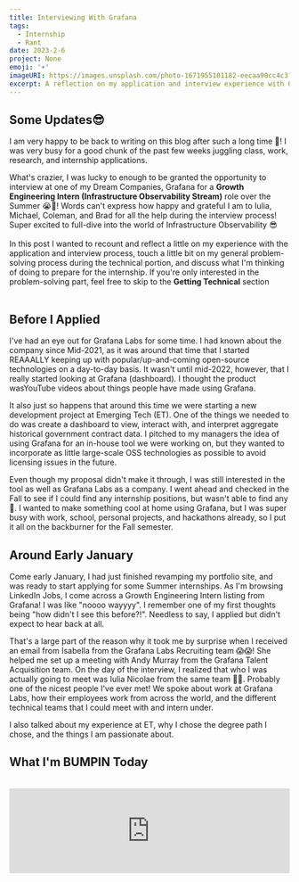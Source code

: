```yaml
---
title: Interviewing With Grafana
tags:
  - Internship
  - Rant
date: 2023-2-6
project: None
emoji: '☀️'
imageURI: https://images.unsplash.com/photo-1671955101182-eecaa90cc4c3?ixlib=rb-4.0.3&ixid=MnwxMjA3fDB8MHxwaG90by1wYWdlfHx8fGVufDB8fHx8&auto=format&fit=crop&w=871&q=80
excerpt: A reflection on my application and interview experience with Grafana!
---
```

## Some Updates😎

I am very happy to be back to writing on this blog after such a long time 🥳! I was very busy for a good chunk of the past few weeks juggling class, work, research, and internship applications.

<div> What's crazier, I was lucky to enough to be granted the opportunity to interview at one of my Dream Companies, <Utils>Grafana</Utils> for a <b>Growth Engineering Intern (Infrastructure Observability Stream)</b> role over the Summer 😭💖! Words can't express how happy and grateful I am to Iulia, Michael, Coleman, and Brad for all the help during the interview process! Super excited to full-dive into the world of Infrastructure Observability 😎</div>
<br/>
<div> In this post I wanted to recount and reflect a little on my experience with the application and interview process, touch a little bit on my general problem-solving process during the technical portion, and discuss what I'm thinking of doing to prepare for the internship. If you're only interested in the problem-solving part, feel free to skip to the <b>Getting Technical</b> section</div>
<br/>

## Before I Applied

I've had an eye out for Grafana Labs for some time. I had known about the company since Mid-2021, as it was around that time that I started REAAALLY keeping up with popular/up-and-coming open-source technologies on a day-to-day basis. It wasn't until mid-2022, however, that I really started looking at Grafana (dashboard). I thought the product wasYouTube videos about things people have made using Grafana.

It also just so happens that around this time we were starting a new development project at Emerging Tech (ET). One of the things we needed to do was create a dashboard to view, interact with, and interpret aggregate historical government contract data. I pitched to my managers the idea of using Grafana for an in-house tool we were working on, but they wanted to incorporate as little large-scale OSS technologies as possible to avoid licensing issues in the future.

Even though my proposal didn't make it through, I was still interested in the tool as well as Grafana Labs as a company. I went ahead and checked in the Fall to see if I could find any internship positions, but wasn't able to find any 🥲. I wanted to make something cool at home using Grafana, but I was super busy with work, school, personal projects, and hackathons already, so I put it all on the backburner for the Fall semester.

## Around Early January

Come early January, I had just finished revamping my portfolio site, and was ready to start applying for some Summer internships. As I'm browsing LinkedIn Jobs, I come across a Growth Engineering Intern listing from Grafana! I was like "noooo wayyyy". I remember one of my first thoughts being "how didn't I see this before?!". Needless to say, I applied but didn't expect to hear back at all.

That's a large part of the reason why it took me by surprise when I received an email from Isabella from the Grafana Labs Recruiting team 😱😱! She helped me set up a meeting with Andy Murray from the Grafana Talent Acquisition team. On the day of the interview, I realized that who I was actually going to meet was Iulia Nicolae from the same team 🥳🥳. Probably one of the nicest people I've ever met! We spoke about work at Grafana Labs, how their employees work from across the world, and the different technical teams that I could meet with and intern under.

I also talked about my experience at ET, why I chose the degree path I chose, and the things I am passionate about. 

## What I'm BUMPIN Today
<br/>
<iframe style={{borderRadius:'12px'}}  src="https://open.spotify.com/embed/track/4RGWHfQeJftd5XrP8JUgFj?utm_source=generator" width="100%" height="152" frameBorder="0" allowFullScreen="" allow="autoplay; clipboard-write; encrypted-media; fullscreen; picture-in-picture" loading="lazy"></iframe>
<br/>

